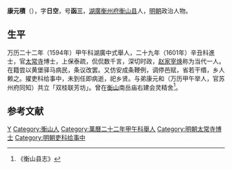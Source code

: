 '''康元積'''（{{bd|1559年||1613年|catIdx=}}），字'''日空'''，号'''函三'''，[[湖廣|湖廣]][[衡州府|衡州府]][[衡山县|衡山县]]人，[[明朝|明朝]]政治人物。

== 生平 ==
万历二十二年（1594年）甲午科湖廣中式舉人，二十九年（1601年）辛丑科進士，官[[太常寺|太常寺]]博士，上保泰疏，侃侃数千言，深切时政，[[赵焕|赵家宰焕]]称为当代一人。在籍尝以黄堡驿马病民，条议改罢。又仿安成条鞭例，调停邑赋，省若干缗，乡人赖之。擢吏科给事中，未到任即病逝，祀乡贤。与弟康元和（万历甲午举人，官苏州府同知）共立「双桂联芳坊」。曾在[[衡山|衡山]]南岳庙右建会灵精舍<ref>《衡山县志》</ref>。

==参考文献==
{{reflist}}

{{萬曆二十九年辛丑科殿試金榜}}

{{Authority control}}

{{DEFAULTSORT:}}
[[Category:康姓|Y]]
[[Category:衡山人|Category:衡山人]]
[[Category:萬曆二十二年甲午科舉人|Category:萬曆二十二年甲午科舉人]]
[[Category:明朝太常寺博士|Category:明朝太常寺博士]]
[[Category:明朝吏科给事中|Category:明朝吏科给事中]]